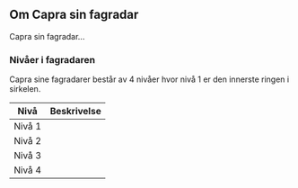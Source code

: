 ## Om Capra sin fagradar

Capra sin fagradar...

### Nivåer i fagradaren

Capra sine fagradarer består av 4 nivåer hvor nivå 1 er den innerste ringen i sirkelen.

Nivå|Beskrivelse
----|-----------
Nivå 1|
Nivå 2|
Nivå 3|
Nivå 4|
